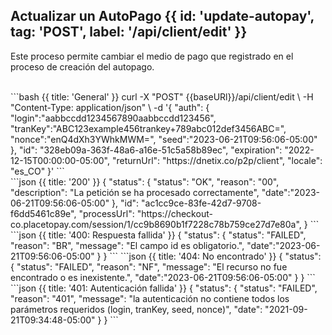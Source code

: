 
## Actualizar un AutoPago {{ id: 'update-autopay', tag: 'POST', label: '/api/client/edit' }}

Este proceso permite cambiar el medio de pago que registrado en el proceso de creación del autopago.

<Row>
    <Col>
        <ApiReader
            path="/api/client/edit"
            method="POST"
            api={props.refs}
        />
    </Col>
    <Col sticky>
        <br />
        <CodeGroup title="Solicitud" tag="POST" label="/api/client/edit">
            ```bash {{ title: 'General' }}
            curl -X "POST" {{baseURl}}/api/client/edit \
            -H "Content-Type: application/json" \
            -d '{
                "auth": {
                    "login":"aabbccdd1234567890aabbccdd123456",
                    "tranKey":"ABC123example456trankey+789abc012def3456ABC=",
                    "nonce":"enQ4dXh3YWhkMWM=",
                    "seed":"2023-06-21T09:56:06-05:00"
                },
                "id": "328eb09a-363f-48a6-a16e-51c5a58b89ec",
                "expiration": "2022-12-15T00:00:00-05:00",
                "returnUrl": "https://dnetix.co/p2p/client",
                "locale": "es_CO"
        }'
            ```
        </CodeGroup>
    </Col>
</Row>

<Row>
    <Col>
        <ApiReader
            path="/api/client/edit"
            method="POST"
            type="response"
            api={props.refs}
        />
    </Col>
    <Col sticky>
        <br />
        <CodeGroup title="Respuesta">
            ```json {{ title: '200' }}
            {
                "status": {
                    "status": "OK",
                    "reason": "00",
                    "description": "La petición se ha procesado correctamente",
                    "date":"2023-06-21T09:56:06-05:00"
                },
                "id": "ac1cc9ce-83fe-42d7-9708-f6dd5461c89e",
                "processUrl": "https://checkout-co.placetopay.com/session/1/cc9b8690b1f7228c78b759ce27d7e80a",
            }
            ```
            ```json {{ title: '400: Respuesta fallida' }}
            {
                "status": {
                    "status": "FAILED",
                    "reason": "BR",
                    "message": "El campo id es obligatorio.",
                    "date":"2023-06-21T09:56:06-05:00"
                }
            }
            ```
            ```json {{ title: '404: No encontrado' }}
            {
                "status": {
                    "status": "FAILED",
                    "reason": "NF",
                    "message": "El recurso no fue encontrado o es inexistente.",
                    "date":"2023-06-21T09:56:06-05:00"
                }
            }
            ```
            ```json {{ title: '401: Autenticación fallida' }}
            {
                "status": {
                    "status": "FAILED",
                    "reason": "401",
                    "message": "la autenticación no contiene todos los parámetros requeridos (login, tranKey, seed, nonce)",
                    "date": "2021-09-21T09:34:48-05:00"
                }
            }
            ```
        </CodeGroup>
    </Col>
</Row>

